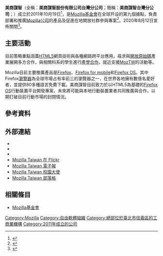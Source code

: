 {{About|謀智台灣分公司|中國分公司|北京謀智網路}}

{{noteTA
|G1=IT
|1=zh-hans:芒廷维尤; zh-hant:山景城; zh-tw:山景城;
|2=zh-hans:应税实体; zh-hant:課稅主體; zh-tw:課稅主體;
|3=zh-hans:面向; zh-hant:導向; zh-tw:課稅主體;
|4=zh-hans:全资子公司; zh-hant:商業子公司; zh-tw:課稅主體;
|5=zh-hans:雇佣; zh-hant:僱用; zh-tw:僱用;
|6=zh-hans:最终用户; zh-hant:最終用戶; zh-tw:終端使用者;
|7=zh-hans:硬件; zh-hant:硬件; zh-tw:硬體;
|8=zh-hans:知识产权; zh-hant:知識產權; zh-tw:智慧財產權;
|9=zh-hans:支持; zh-tw:支援;
|10=zh-hans:在线;zh-hant:在線;zh-hk:線上;zh-tw:線上;zh-mo:線上;
|11=zh-hans:社区; zh-tw:社群;
|12=zh-hans:程序; zh-tw:程式;
|13=zh-hans:标识; zh-hant:標誌;
|14=zh-cn:项目; zh-hant:專案; zh-tw:專案;
|15=zh-hans:非营利组织;zh-hk:非牟利機構;zh-tw:非營利組織;}}

{{Infobox Company
|name          = 美商謀智
|name_en       = Mozilla Taiwan
|logo          = [[File:Mozilla_Taiwan_logo.png|frameless]]
|company_type  = [[股份公司|股份公司]]
|foundation    = {{start date and age|2011|10|19}}
|defunct       = 2020年8月12日
|location      = {{ROC-TW}}<br>[[台北市|台北市]][[信義區_(臺北市)|信義區]]信義路五段106號4樓A-1{{R|商業司}}{{R|聯絡資訊}}
|local_code_name=TW
|local_code=53020568{{R|商業司}}
|industry      = [[網際網路|網際網路]]
|products      = [[Firefox|Firefox]]<br/>[[Firefox_for_mobile|Firefox for mobile]]<br/>[[Firefox_OS|Firefox OS]]
|parent        = [[Mozilla基金會|Mozilla基金會]]
|homepage      = {{URL|https://mozilla.com.tw/}}}}

'''美商謀智'''（全稱：'''美商謀智股份有限公司台灣分公司'''；簡稱：'''美商謀智台灣分公司'''；{{lang-en|'''Mozilla Taiwan'''}}）成立於2011年10月19日<ref>{{Cite web|url=https://forum.moztw.org/viewtopic.php?f=7&t=33774|title=日後請用 MozTW 稱呼社群 暨 Mozilla 來台設立分公司一事簡單報告|date=2011-10-17|accessdate=2015-09-13|archive-date=2019-06-08|archive-url=https://web.archive.org/web/20190608123602/https://forum.moztw.org/viewtopic.php?f=7&t=33774|dead-url=no}}</ref>，是[[Mozilla基金會|Mozilla基金會]]在全球开设的第九個據點，負責部署和推廣[[Mozilla公司|Mozilla公司]]的產品及促進在地開放社群參與專案{{R|曾仁凱}}<ref>{{Cite web|url=https://www.mozilla.org/en-US/contact/spaces/|title=Where is Mozilla?|publisher=Mozilla|access-date=2015-07-10|archive-date=2021-05-01|archive-url=https://web.archive.org/web/20210501202814/https://www.mozilla.org/en-US/contact/spaces/|dead-url=no}}</ref>。2020年8月12日宣佈關閉<ref>{{cite news|title= 【疫情衝擊】火狐開發商裁員250人　台北辦公室熄燈|url= https://tw.appledaily.com/property/20200812/HNCIELLFNVN2IXVF5FTTEXBUCQ/|publisher= 蘋果新聞網|date= 2020-08-12|accessdate= 2020-08-12|archive-date= 2020-09-26|archive-url= https://web.archive.org/web/20200926162808/https://tw.appledaily.com/property/20200812/HNCIELLFNVN2IXVF5FTTEXBUCQ/|dead-url= no}}</ref>。

==主要活動==
目前策略重點涵蓋[[HTML5|HTML5]]網頁技術與各種網路跨平台應用{{R|趙郁竹}}{{R|彭慧明}}，尋求與[[開放原始碼|開放原始碼]]產業展開多方合作{{R|蘇文彬}}{{R|趙郁竹}}，與相關科系的學生進行[[產學合作|產學合作]]{{R|顏世良}}{{R|羅秀文}}，就近支援[[MozTW|MozTW]]的活動等{{R|蘇文彬}}。

Mozilla目前主要推廣產品是[[Firefox|Firefox]]、[[Firefox_for_mobile|Firefox for mobile]]和[[Firefox_OS|Firefox OS]]。其中Firefox[[瀏覽器|瀏覽器]]為全球市場占有率前三的瀏覽器之一，在世界各地擁有數億名愛好者，並提供80多種語言免費下載。美商謀智目前致力於以HTML5為基礎的[[Firefox_OS|Firefox OS]]行動裝置平台開發專案{{R|趙郁竹2}}{{R|楊明怡}}{{R|辜雅蕾}}，未來將可能與本地行動裝置業者共同推廣與合作{{R|顏世良}}{{R|郭和杰}}，以期打破目前行動市場的封閉情況{{R|楊明怡}}。{{clr}}

== 參考資料 ==
{{reflist|2|refs=
<!-- 網頁 -->
<ref name="商業司">{{Cite web|url= http://gcis.nat.gov.tw/pub/cmpy/reportAction.do?method=report&reportClass=cmpy&subPath=10011&fileName=10011MOS.pdf|title= 100 年11 月公司設立登記清冊序號統一編號公司名稱公司所在地|accessdate= 2012-04-20|publisher= [[經濟部商業司|經濟部商業司]]|language= zh-tw|archive-url= https://web.archive.org/web/20160304084224/http://gcis.nat.gov.tw/pub/cmpy/reportAction.do?method=report&reportClass=cmpy&subPath=10011&fileName=10011MOS.pdf|archive-date= 2016-03-04|dead-url= yes}}</ref>
<ref name="聯絡資訊">{{cite web|title=聯絡資訊 Mozilla Taiwan|url=http://mozilla.com.tw/about/contact/|accessdate=2012-04-20|archiveurl=https://web.archive.org/web/20120524150958/http://mozilla.com.tw/about/contact/|archivedate=2012-05-24|deadurl=yes}}</ref>
<!-- 報導 -->
<ref name="曾仁凱">{{Cite news|author=曾仁凱|title=Mozilla來台設立研發據點，發展自由軟體與開放網路技術|url=http://edn.gmg.tw/article/view.jsp?aid=442345&cid=47|publisher=經濟日報|date=2011-10-19|accessdate=2012-04-20|archive-url=https://web.archive.org/web/20160304120519/http://edn.gmg.tw/article/view.jsp?aid=442345&cid=47|archive-date=2016-03-04|dead-url=yes}}</ref>
<ref name="蘇文彬">{{cite news|author= 蘇文彬|title= Mozilla在台成立分公司|url= http://www.ithome.com.tw/itadm/article.php?c=70326l|publisher= iThome|date= 2011-10-19|accessdate= 2012-04-20}}{{dead link|date=2018年4月 |bot=InternetArchiveBot |fix-attempted=yes }}</ref>
<ref name="趙郁竹">{{cite news|author= 趙郁竹|title= Mozilla來台設分公司，要延攬40位軟體人才|url= http://www.bnext.com.tw/focus/view/cid/103/id/20526|publisher= 數位時代|date= 2011-10-19|accessdate= 2012-04-20|deadurl= yes|archiveurl= https://web.archive.org/web/20120123065641/http://www.bnext.com.tw/focus/view/cid/103/id/20526|archivedate= 2012-01-23}}</ref>
<ref name="彭慧明">{{cite news |author= 彭慧明|title= Mozilla插旗台灣 研發跨平台App|url= http://mag.udn.com/mag/digital/storypage.jsp?f_ART_ID=349176|publisher= 聯合報|date= 2011-10-20|accessdate= 2012-04-20}}</ref>
<ref name="顏世良">{{cite news |author= 顏世良|title= Mozilla Taiwan 展示 B2G (Boot to Gecko) 行動作業系統|url= http://iservice.libertytimes.com.tw/3c/news.php?no=5088|publisher= 自由時報|date= 2012-03-22|accessdate= 2012-04-20}}</ref>
<ref name="羅秀文">{{cite news|author= 羅秀文|title= 搶行動商機 美商謀智來台設點|url= http://www.cna.com.tw/News/aIT/201203220314.aspx|publisher= 中央社|date= 2012-03-22|accessdate= 2012-04-20|archive-url= https://web.archive.org/web/20120324020617/http://www.cna.com.tw/News/aIT/201203220314.aspx|archive-date= 2012-03-24|dead-url= yes}}</ref>
<ref name="趙郁竹2">{{cite news|author= 趙郁竹|title= 行動作業系統再添生力軍，Mozilla操刀的B2G手機年底問世|url= http://www.bnext.com.tw/article/view/cid/0/id/22536|publisher= 數位時代|date= 2012-03-22|accessdate= 2012-04-20|deadurl= yes|archiveurl= https://web.archive.org/web/20120424093516/http://www.bnext.com.tw/article/view/cid/0/id/22536|archivedate= 2012-04-24}}</ref>
<ref name="楊明怡">{{cite news|author= 楊明怡|title= 美商謀智宣布深耕臺灣 B2G專案開創行動裝置新局|url= http://edn.udn.com/article/view.jsp?aid=493017|publisher= 經濟日報|date= 2012-03-26|accessdate= 2012-04-20|archive-url= https://web.archive.org/web/20180520065157/http://edn.udn.com/article/view.jsp?aid=493017|archive-date= 2018-05-20|dead-url= yes}}</ref>
<ref name="辜雅蕾">{{cite news|author= 辜雅蕾|title= Mozilla實機展示B2G行動OS，可用瀏覽器網頁控制拍照|url= http://www.ithome.com.tw/itadm/article.php?c=72967|publisher= iThome|date= 2012-04-04|accessdate= 2012-04-20|deadurl= yes|archiveurl= https://web.archive.org/web/20120406030814/http://www.ithome.com.tw/itadm/article.php?c=72967|archivedate= 2012-04-06}}</ref>
<ref name="郭和杰">{{cite news|author= 郭和杰|title= Mozilla：台灣是B2G最重要開發基地|url= http://www.ithome.com.tw/itadm/article.php?c=72815|publisher= iThome|date= 2012-03-22|accessdate= 2012-04-20|deadurl= yes|archiveurl= https://web.archive.org/web/20120324184246/http://www.ithome.com.tw/itadm/article.php?c=72815|archivedate= 2012-03-24}}</ref>
}}

==外部連結==
*{{Official website}}
*{{Facebook|MozillaTaiwan}}
*{{YouTube|user=MozillaTaiwan}}
*[http://www.flickr.com/photos/mozillataiwan/ Mozilla Taiwan 在 Flickr] {{Wayback|url=http://www.flickr.com/photos/mozillataiwan/ |date=20190206011616 }}
*[https://web.archive.org/web/20130412061245/http://mozilla.com.tw/join_us/ Mozilla Taiwan 電子報]
*[http://www.facebook.com/FirefoxCampusAmbassadorTW Mozilla Taiwan 校園大使] {{Wayback|url=http://www.facebook.com/FirefoxCampusAmbassadorTW |date=20160220214631 }}
*[https://web.archive.org/web/20130424092347/http://blog.mozilla.com.tw/main Mozilla Taiwan 部落格]

== 相關條目 ==
* [[Mozilla基金會|Mozilla基金會]]

{{Mozilla}}

{{coord|25|1|56.38|N|121|34|2.72|E|​region:TW-TPE_type:landmark|display=title}}

[[Category:Mozilla|Category:Mozilla]]
[[Category:自由軟體組織|Category:自由軟體組織]]
[[Category:總部位於臺北市信義區的工商業機構|Category:總部位於臺北市信義區的工商業機構]]
[[Category:2011年成立的公司|Category:2011年成立的公司]]